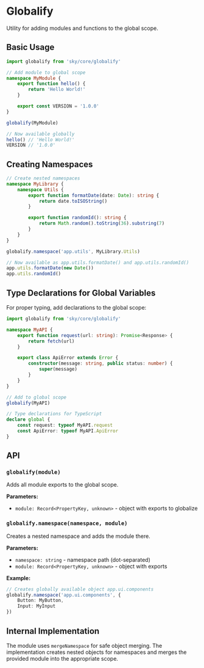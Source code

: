 # Globalify

Utility for adding modules and functions to the global scope.

## Basic Usage

```typescript
import globalify from 'sky/core/globalify'

// Add module to global scope
namespace MyModule {
    export function hello() {
        return 'Hello World!'
    }

    export const VERSION = '1.0.0'
}

globalify(MyModule)

// Now available globally
hello() // 'Hello World!'
VERSION // '1.0.0'
```

## Creating Namespaces

```typescript
// Create nested namespaces
namespace MyLibrary {
    namespace Utils {
        export function formatDate(date: Date): string {
            return date.toISOString()
        }

        export function randomId(): string {
            return Math.random().toString(36).substring(7)
        }
    }
}

globalify.namespace('app.utils', MyLibrary.Utils)

// Now available as app.utils.formatDate() and app.utils.randomId()
app.utils.formatDate(new Date())
app.utils.randomId()
```

## Type Declarations for Global Variables

For proper typing, add declarations to the global scope:

```typescript
import globalify from 'sky/core/globalify'

namespace MyAPI {
    export function request(url: string): Promise<Response> {
        return fetch(url)
    }

    export class ApiError extends Error {
        constructor(message: string, public status: number) {
            super(message)
        }
    }
}

// Add to global scope
globalify(MyAPI)

// Type declarations for TypeScript
declare global {
    const request: typeof MyAPI.request
    const ApiError: typeof MyAPI.ApiError
}
```

## API

### `globalify(module)`

Adds all module exports to the global scope.

**Parameters:**
- `module: Record<PropertyKey, unknown>` - object with exports to globalize

### `globalify.namespace(namespace, module)`

Creates a nested namespace and adds the module there.

**Parameters:**
- `namespace: string` - namespace path (dot-separated)
- `module: Record<PropertyKey, unknown>` - object with exports

**Example:**
```typescript
// Creates globally available object app.ui.components
globalify.namespace('app.ui.components', {
    Button: MyButton,
    Input: MyInput
})
```

## Internal Implementation

The module uses `mergeNamespace` for safe object merging. The implementation creates
nested objects for namespaces and merges the provided module into the appropriate scope.